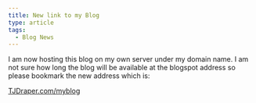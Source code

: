 ```yaml
---
title: New link to my Blog
type: article
tags:
  - Blog News
---
```


I am now hosting this blog on my own server under my domain name. I am not sure how long the blog will be available at the blogspot address so please bookmark the new address which is:

[TJDraper.com/myblog](http://www.tjdraper.com/myblog)
